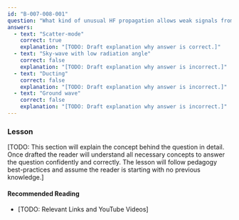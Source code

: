 ```yaml
---
id: "B-007-008-001"
question: "What kind of unusual HF propagation allows weak signals from the skip zone to be heard?"
answers:
  - text: "Scatter-mode"
    correct: true
    explanation: "[TODO: Draft explanation why answer is correct.]"
  - text: "Sky-wave with low radiation angle"
    correct: false
    explanation: "[TODO: Draft explanation why answer is incorrect.]"
  - text: "Ducting"
    correct: false
    explanation: "[TODO: Draft explanation why answer is incorrect.]"
  - text: "Ground wave"
    correct: false
    explanation: "[TODO: Draft explanation why answer is incorrect.]"
---
```


### Lesson

[TODO: This section will explain the concept behind the question in detail. Once drafted the reader will understand all necessary concepts to answer the question confidently and correctly. The lesson will follow pedagogy best-practices and assume the reader is starting with no previous knowledge.]

#### Recommended Reading

- [TODO: Relevant Links and YouTube Videos]
